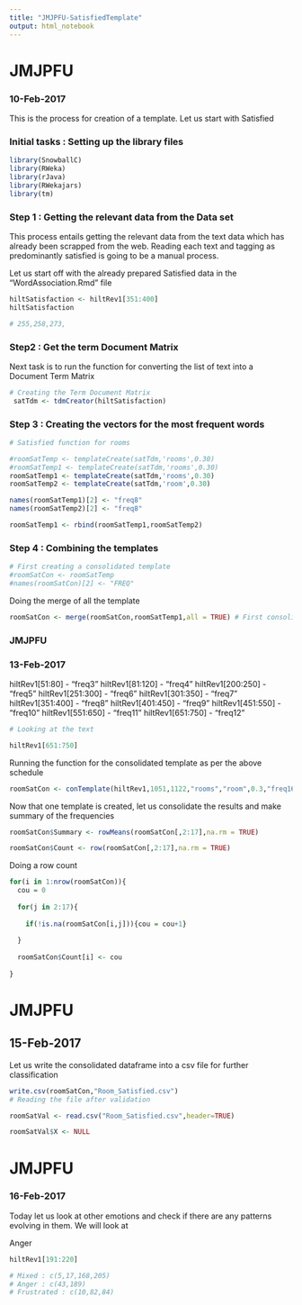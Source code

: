 ```yaml
---
title: "JMJPFU-SatisfiedTemplate"
output: html_notebook
---
```


# JMJPFU
### 10-Feb-2017

This is the process for creation of a template. Let us start with Satisfied


### Initial tasks : Setting up the library files

```r

library(SnowballC)
library(RWeka)
library(rJava)
library(RWekajars)
library(tm)
```


### Step 1 : Getting the relevant data from the Data set

This process entails getting the relevant data from the text data which has already been scrapped from the web. Reading each text and tagging as predominantly satisfied is going to be a manual process. 

Let us start off with the already prepared Satisfied data in the "WordAssociation.Rmd" file

```r

hiltSatisfaction <- hiltRev1[351:400]
hiltSatisfaction

# 255,258,273,

```

### Step2 : Get the term Document Matrix

Next task is to run the function for converting the list of text into a Document Term Matrix

```r

# Creating the Term Document Matrix
 satTdm <- tdmCreator(hiltSatisfaction)

```

### Step 3 : Creating the vectors for the most frequent words

```r

# Satisfied function for rooms

#roomSatTemp <- templateCreate(satTdm,'rooms',0.30)
#roomSatTemp1 <- templateCreate(satTdm,'rooms',0.30)
roomSatTemp1 <- templateCreate(satTdm,'rooms',0.30)
roomSatTemp2 <- templateCreate(satTdm,'room',0.30)

names(roomSatTemp1)[2] <- "freq8"
names(roomSatTemp2)[2] <- "freq8"

roomSatTemp1 <- rbind(roomSatTemp1,roomSatTemp2)

```

### Step 4 : Combining the templates

```r
# First creating a consolidated template
#roomSatCon <- roomSatTemp
#names(roomSatCon)[2] <- "FREQ"
```

Doing the merge of all the template 


```r

roomSatCon <- merge(roomSatCon,roomSatTemp1,all = TRUE) # First consolidation


```

### JMJPFU
### 13-Feb-2017

hiltRev1[51:80] - "freq3"
hiltRev1[81:120] - "freq4"
hiltRev1[200:250] - "freq5"
hiltRev1[251:300] - "freq6"
hiltRev1[301:350] - "freq7"
hiltRev1[351:400] - "freq8"
hiltRev1[401:450] - "freq9"
hiltRev1[451:550] - "freq10"
hiltRev1[551:650] - "freq11"
hiltRev1[651:750] - "freq12"

```r
# Looking at the text

hiltRev1[651:750]
```


Running the function for the consolidated template as per the above schedule

```r

roomSatCon <- conTemplate(hiltRev1,1051,1122,"rooms","room",0.3,"freq16",roomSatCon)

```

Now that one template is created, let us consolidate the results and make summary of the frequencies

```r
roomSatCon$Summary <- rowMeans(roomSatCon[,2:17],na.rm = TRUE)

roomSatCon$Count <- row(roomSatCon[,2:17],na.rm = TRUE)
```

Doing a row count

```r
for(i in 1:nrow(roomSatCon)){
  cou = 0
  
  for(j in 2:17){
    
    if(!is.na(roomSatCon[i,j])){cou = cou+1}
    
  }
  
  roomSatCon$Count[i] <- cou
  
}
```

# JMJPFU
## 15-Feb-2017

Let us write the consolidated dataframe into a csv file for further classification

```r
write.csv(roomSatCon,"Room_Satisfied.csv")
# Reading the file after validation

roomSatVal <- read.csv("Room_Satisfied.csv",header=TRUE)

roomSatVal$X <- NULL
```

# JMJPFU
### 16-Feb-2017

Today let us look at other emotions and check if there are any patterns evolving in them. We will look at 

Anger
```r
hiltRev1[191:220]

# Mixed : c(5,17,168,205)
# Anger : c(43,189)
# Frustrated : c(10,82,84)

```


